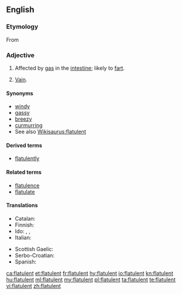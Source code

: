 ==English==

===Etymology===
From {{etyl|frm|en}} {{term|flatulent|lang=frm}}

===Adjective===
{{en-adj}}

# Affected by [[gas]] in the [[intestine]]; likely to [[fart]].
# {{context|obsolete|lang=en}} [[vain|Vain]].

====Synonyms====
* [[windy]]
* [[gassy]]
* [[breezy]]
* [[curmurring]]
* See also [[Wikisaurus:flatulent]]

====Derived terms====
* [[flatulently]]

====Related terms====
* [[flatulence]]
* [[flatulate]]

====Translations====
{{trans-top|affected by gas in the intestine}}
* Catalan: {{t+|ca|flatulent}}
* Finnish: {{t|fi|ilmavaivainen}}
* Ido: {{t+|io|flatulenta}}, {{t+|io|flatuoza}}, {{t+|io|flatuema}}
* Italian: {{t|it|flatulente}}
{{trans-mid}}
* Scottish Gaelic: {{t|gd|gaothach}}
* Serbo-Croatian: {{t+|sh|nadut}}
* Spanish: {{t|es|flatulente}}
{{trans-bottom}}

[[ca:flatulent]]
[[et:flatulent]]
[[fr:flatulent]]
[[hy:flatulent]]
[[io:flatulent]]
[[kn:flatulent]]
[[hu:flatulent]]
[[ml:flatulent]]
[[my:flatulent]]
[[pl:flatulent]]
[[ta:flatulent]]
[[te:flatulent]]
[[vi:flatulent]]
[[zh:flatulent]]